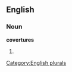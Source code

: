 ==English==

===Noun===
'''covertures'''

# {{plural of|[[coverture]]}}

[[Category:English plurals]]